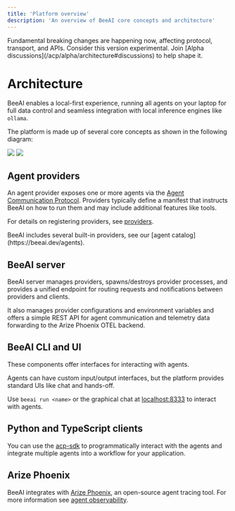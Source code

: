 ```yaml
---
title: 'Platform overview'
description: 'An overview of BeeAI core concepts and architecture'
---
```


<Warning>
    Fundamental breaking changes are happening now, affecting protocol, transport,
    and APIs. Consider this version experimental. Join [Alpha
    discussions](/acp/alpha/architecture#discussions) to help shape it.
</Warning>

# Architecture

BeeAI enables a local-first experience, running all agents on your laptop for full data control and seamless integration with local inference engines like `ollama`.

The platform is made up of several core concepts as shown in the following diagram:

<img
    className="block mx-auto max-h-[648px] dark:hidden"
    src="/images/architecture-light.svg"
/>
<img
    className="hidden mx-auto max-h-[648px] dark:block"
    src="/images/architecture-dark.svg"
/>

## Agent providers

An agent provider exposes one or more agents via the [Agent Communication Protocol](/acp/alpha/introduction). Providers typically define a manifest that instructs BeeAI on how to run them and may include additional features like tools.

For details on registering providers, see [providers](/concepts/providers).

<Info>
    BeeAI includes several built-in providers, see our [agent catalog](https://beeai.dev/agents).
</Info>

## BeeAI server

BeeAI server manages providers, spawns/destroys provider processes, and provides a unified endpoint for routing requests and notifications between providers and clients. 

It also manages provider configurations and environment variables and offers a simple REST API for agent communication and telemetry data forwarding to the Arize Phoenix OTEL backend.

## BeeAI CLI and UI

These components offer interfaces for interacting with agents. 

Agents can have custom input/output interfaces, but the platform provides standard UIs like chat and hands-off. 

Use `beeai run <name>` or the graphical chat at [localhost:8333](http://localhost:8333) to interact with agents. 

## Python and TypeScript clients

You can use the [acp-sdk](/acp/pre-alpha/sdk#using-the-acp-client) to programmatically interact with the agents and integrate multiple agents into a workflow for your application.

## Arize Phoenix

BeeAI integrates with [Arize Phoenix](https://phoenix.arize.com/), an open-source agent tracing tool. For more information see [agent observability](/observability/agents).
